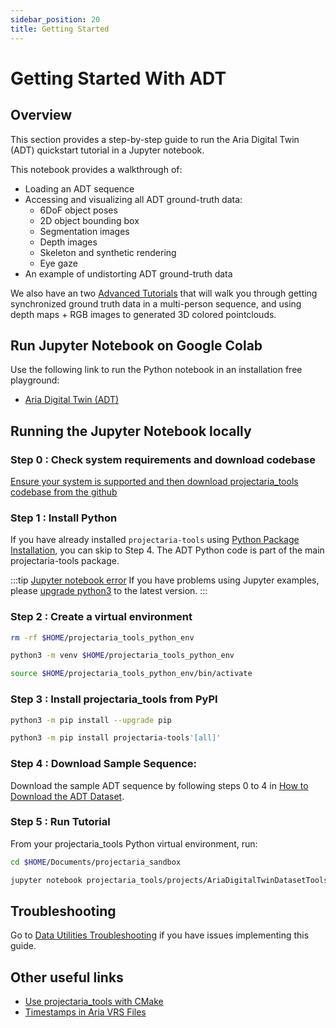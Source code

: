 ```yaml
---
sidebar_position: 20
title: Getting Started
---
```


# Getting Started With ADT

## Overview
This section provides a step-by-step guide to run the Aria Digital Twin (ADT) quickstart tutorial in a Jupyter notebook.

This notebook provides a walkthrough of:
* Loading an ADT sequence
* Accessing and visualizing all ADT ground-truth data:
    * 6DoF object poses
    * 2D object bounding box
    * Segmentation images
    * Depth images
    * Skeleton and synthetic rendering
    * Eye gaze
* An example of undistorting ADT ground-truth data

We also have an two [Advanced Tutorials](advanced_tutorials/advanced_tutorials.mdx) that will walk you through getting synchronized ground truth data in a multi-person sequence, and using depth maps + RGB images to generated 3D colored pointclouds.

## Run Jupyter Notebook on Google Colab
Use the following link to run the Python notebook in an installation free playground:
* [Aria Digital Twin (ADT)](https://colab.research.google.com/github/facebookresearch/projectaria_tools/blob/1.5.3/projects/AriaDigitalTwinDatasetTools/examples/adt_quickstart_tutorial.ipynb)


## Running the Jupyter Notebook locally

### Step 0 : Check system requirements and download codebase

[Ensure your system is supported and then download projectaria_tools codebase from the github](/docs/data_utilities/installation/download_codebase)

### Step 1 : Install Python

If you have already installed `projectaria-tools` using [Python Package Installation](/docs/data_utilities/installation/installation_python), you can skip to Step 4. The ADT Python code is part of the main projectaria-tools package.

:::tip [Jupyter notebook error](/data_utilities/installation/troubleshooting.mdx#jupyter-notebook-error)
If you have problems using Jupyter examples, please [upgrade python3](https://www.python.org/downloads/) to the latest version.
:::

### Step 2 : Create a virtual environment

```bash
rm -rf $HOME/projectaria_tools_python_env

python3 -m venv $HOME/projectaria_tools_python_env

source $HOME/projectaria_tools_python_env/bin/activate
```

### Step 3 : Install projectaria_tools from PyPI

```bash
python3 -m pip install --upgrade pip

python3 -m pip install projectaria-tools'[all]'
```

### Step 4 : Download Sample Sequence:

Download the sample ADT sequence by following steps 0 to 4 in
[How to Download the ADT Dataset](dataset_download.mdx#download-the-sample-aria-digital-twin-adt-sequence).

### Step 5 : Run Tutorial

From your projectaria_tools Python virtual environment, run:

```bash
cd $HOME/Documents/projectaria_sandbox

jupyter notebook projectaria_tools/projects/AriaDigitalTwinDatasetTools/examples/adt_quickstart_tutorial.ipynb
```

## Troubleshooting

Go to [Data Utilities Troubleshooting](/docs/data_utilities/installation/troubleshooting) if you have issues implementing this guide.

## Other useful links
* [Use projectaria_tools with CMake](/data_utilities/installation/installation_cpp.mdx)
* [Timestamps in Aria VRS Files](/data_formats/aria_vrs/timestamps_in_aria_vrs.mdx)
